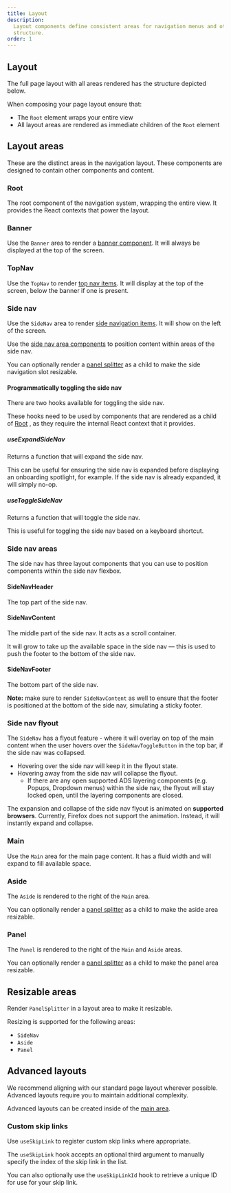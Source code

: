 ```yaml
---
title: Layout
description:
  Layout components define consistent areas for navigation menus and other elements in the page
  structure.
order: 1
---
```





## Layout

The full page layout with all areas rendered has the structure depicted below.

<PageLayoutDiagram />

When composing your page layout ensure that:

- The `Root` element wraps your entire view
- All layout areas are rendered as immediate children of the `Root` element

## Layout areas

These are the distinct areas in the navigation layout. These components are designed to contain
other components and content.

### Root

The root component of the navigation system, wrapping the entire view. It provides the React
contexts that power the layout.

### Banner

Use the `Banner` area to render a [banner component](/components/banner). It will always be
displayed at the top of the screen.

<Example Component={BannerLayoutExample} appearance="source-only" />

### TopNav

Use the `TopNav` to render [top nav items](/components/navigation-system/top-nav-items). It will
display at the top of the screen, below the banner if one is present.

<Example Component={TopNavLayoutExample} appearance="source-only" />

### Side nav

Use the `SideNav` area to render
[side navigation items](/components/navigation-system/side-navigation). It will show on the left of
the screen.

Use the [side nav area components](#side-nav-areas) to position content within areas of the side
nav.

You can optionally render a [panel splitter](#panel-splitter) as a child to make the side navigation
slot resizable.

<Example Component={SideNavLayoutExample} appearance="source-only" />

#### Programmatically toggling the side nav

There are two hooks available for toggling the side nav.

<SectionMessage title="Usage">
	These hooks need to be used by components that are rendered as a child of <a href="#root">Root</a>
	, as they require the internal React context that it provides.
</SectionMessage>

##### useExpandSideNav

Returns a function that will expand the side nav.

This can be useful for ensuring the side nav is expanded before displaying an onboarding spotlight,
for example. If the side nav is already expanded, it will simply no-op.

<Example Component={ExpandSideNavButtonExample} appearance="source-only" />

##### useToggleSideNav

Returns a function that will toggle the side nav.

This is useful for toggling the side nav based on a keyboard shortcut.

<Example Component={ToggleSideNavKeyboardShortcutExample} appearance="source-only" />

### Side nav areas

The side nav has three layout components that you can use to position components within the side nav
flexbox.

<Example Component={SideNavSlotsExample} appearance="source-only" />

#### SideNavHeader

The top part of the side nav.

#### SideNavContent

The middle part of the side nav. It acts as a scroll container.

It will grow to take up the available space in the side nav — this is used to push the footer to the
bottom of the side nav.

#### SideNavFooter

The bottom part of the side nav.

**Note:** make sure to render `SideNavContent` as well to ensure that the footer is positioned at
the bottom of the side nav, simulating a sticky footer.

### Side nav flyout

The `SideNav` has a flyout feature - where it will overlay on top of the main content when the user
hovers over the `SideNavToggleButton` in the top bar, if the side nav was collapsed.

- Hovering over the side nav will keep it in the flyout state.
- Hovering away from the side nav will collapse the flyout.
  - If there are any open supported ADS layering components (e.g. Popups, Dropdown menus) within the
    side nav, the flyout will stay locked open, until the layering components are closed.

The expansion and collapse of the side nav flyout is animated on **supported browsers**. Currently,
Firefox does not support the animation. Instead, it will instantly expand and collapse.

### Main

Use the `Main` area for the main page content. It has a fluid width and will expand to fill
available space.

<Example Component={MainLayoutExample} appearance="source-only" />

### Aside

The `Aside` is rendered to the right of the `Main` area.

You can optionally render a [panel splitter](#panel-splitter) as a child to make the aside area
resizable.

<Example Component={AsideLayoutExample} appearance="source-only" />

### Panel

The `Panel` is rendered to the right of the `Main` and `Aside` areas.

You can optionally render a [panel splitter](#panel-splitter) as a child to make the panel area
resizable.

<Example Component={PanelLayoutExample} appearance="source-only" />

## Resizable areas

Render `PanelSplitter` in a layout area to make it resizable.

Resizing is supported for the following areas:

- `SideNav`
- `Aside`
- `Panel`

<Example Component={PanelSplitterLayoutExample} appearance="source-only" />

## Advanced layouts

<SectionMessage appearance="warning" title="Use with caution">
	We recommend aligning with our standard page layout wherever possible. Advanced layouts require
	you to maintain additional complexity.
</SectionMessage>

Advanced layouts can be created inside of the [main area](#main).

<Example Component={AdvancedLayoutExample} appearance="source-only" />

### Custom skip links

Use `useSkipLink` to register custom skip links where appropriate.

The `useSkipLink` hook accepts an optional third argument to manually specify the index of the skip
link in the list.

You can also optionally use the `useSkipLinkId` hook to retrieve a unique ID for use for your skip
link.

<Example Component={CustomSkipLinkExample} appearance="source-only" />
